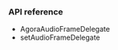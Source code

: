 
<PlatformWrapper platform="macos">

### API reference

* <Link to = "{{global.API_REF_IOS_ROOT_VOICE_SDK}}/class_iaudioframeobserver.html">AgoraAudioFrameDelegate</Link>

* <Link to = "{{global.API_REF_IOS_ROOT_VOICE_SDK}}/class_irtcengine.html#api_imediaengine_registeraudioframeobserver">setAudioFrameDelegate</Link>

</PlatformWrapper>

